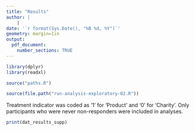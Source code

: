```yaml
---
title: "Results"
author: |
    |
date: '`r format(Sys.Date(), "%B %d, %Y")`'
geometry: margin=1in
output: 
  pdf_document:
    number_sections: TRUE
---
```


```r
library(dplyr)
library(readxl)

source("paths.R")

source(file.path("run-analysis-exploratory-02.R"))
```

Treatment indicator was coded as '1' for 'Product' and '0' for 'Charity'. Only participants who were never non-responders were included in analyses.

```r
print(dat_results_supp)
```
